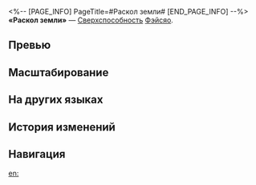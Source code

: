 <%-- [PAGE_INFO]
PageTitle=#Раскол земли#
[END_PAGE_INFO] --%>
{{Навык Инфобокс
|Название         = Раскол земли
|Изображение      = Навык Раскол земли.png
|Персонаж         = Фэйсяо
|Тип              = Сверхспособность
|Тэг              = Одиночная атака
|УронСтойк        = 
|ЭнергияГен       = 
|Энергия          = 
|Длительность     = 
|Описание         = 
|Свойство1        = 
|Масштабирование1 = 
}}
'''«Раскол земли»''' — [[Сверхспособность]] [[Фэйсяо]].

==Превью==
{{Превью
|Файл = Раскол земли Превью
}}

==Масштабирование==
{{Масштабирование навыка|тип=Сверхспособность
|96%;102.4%;108.8%;115.2%;121.6%;128%;136%;144%;152%;160%;166.4%;172.8%;179.2%;185.6%;192%
|402%;431.8%;461.6%;491.4%;521.2%;551%;588.25%;625.5%;662.75%;700%;729.8%;759.6%;789.4%;819.2%;849%
}}

==На других языках==
{{На других языках
|en   = Terrasplit
|zhs  = 凿破大荒
|zht  = 鑿破大荒
|ja   = {{Rubi|大荒滅破砕|だいこうめっぱさい}}
|ko   = 천지 격쇄
|es   = Quebrantamundos
|fr   = Fracture du monde
|ru   = Раскол земли
|th   = Terrasplit
|vi   = Trảm Phá Đại Địa
|de   = Zertrümmern der Ungebändigten
|id   = Terrasplit
|pt   = Rompeterra
}}

==История изменений==
{{История изменений|3.5}}

==Навигация==
{{Навык Навбокс|Фэйсяо}}

[[en:]]